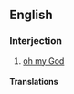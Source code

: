 ==English==

===Interjection===
{{en-interj|head=[[oh]] [[my]]!}}

# {{context|idiomatic|euphemistic|dated|US|Canada|lang=en}} [[oh my God]]

====Translations====
{{trans-see|good heavens}}